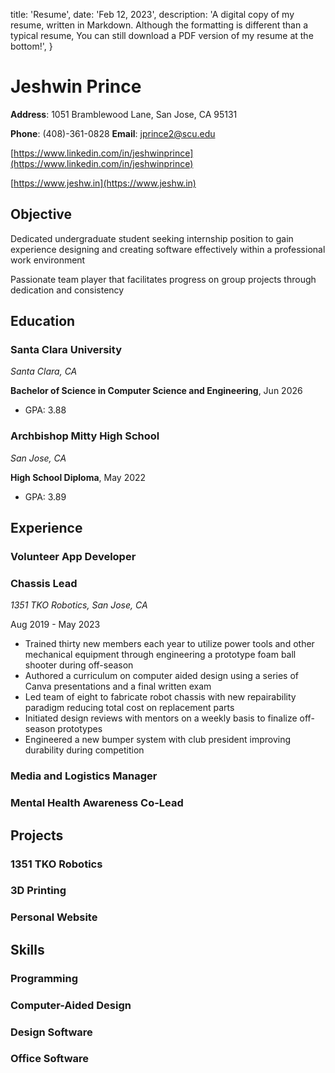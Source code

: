 
  title: 'Resume',
  date: 'Feb 12, 2023',
  description: 'A digital copy of my resume, written in Markdown. Although the formatting is different than a typical resume, You can still download a PDF version of my resume at the bottom!',
}

# Jeshwin Prince

**Address**: 1051 Bramblewood Lane, San Jose, CA 95131

**Phone**: (408)-361-0828 **Email**: [jprince2@scu.edu](jprince2@scu.edu)

[https://www.linkedin.com/in/jeshwinprince](https://www.linkedin.com/in/jeshwinprince)

[https://www.jeshw.in](https://www.jeshw.in)

## Objective

Dedicated undergraduate student seeking internship position to gain experience designing and creating software effectively
within a professional work environment

Passionate team player that facilitates progress on group projects through dedication and consistency

## Education

### Santa Clara University

*Santa Clara, CA*

**Bachelor of Science in Computer Science and Engineering**, Jun 2026

* GPA: 3.88

### Archbishop Mitty High School

*San Jose, CA*

**High School Diploma**, May 2022

* GPA: 3.89

## Experience

### Volunteer App Developer

### Chassis Lead

*1351 TKO Robotics, San Jose, CA*

Aug 2019 - May 2023

* Trained thirty new members each year to utilize power tools and other mechanical equipment through engineering a prototype
foam ball shooter during off-season
* Authored a curriculum on computer aided design using a series of Canva presentations and a final written exam
* Led team of eight to fabricate robot chassis with new repairability paradigm reducing total cost on replacement parts
* Initiated design reviews with mentors on a weekly basis to finalize off-season prototypes
* Engineered a new bumper system with club president improving durability during competition

### Media and Logistics Manager

### Mental Health Awareness Co-Lead

## Projects

### 1351 TKO Robotics

### 3D Printing

### Personal Website

## Skills

### Programming

### Computer-Aided Design

### Design Software

### Office Software

